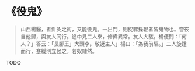 # 《役鬼》

> 山西楊醫，善針灸之術，又能役鬼。一出門，則捉騾操鞭者皆鬼物也。嘗夜自他歸，與友人同行。途中見二人來，修偉異常。友人大駭，楊便問：「何人？」答云：「長腳王」大頭李，敬迓主人」楊曰：「為我前驅。」二人旋踵而行，蹇緩則立候之，若奴隸然。

TODO
